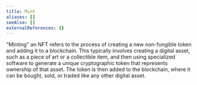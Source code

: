 ```yaml
---
title: Mint
aliases: []
seeAlso: []
externalReferences: {}
---
```


"Minting" an NFT refers to the process of creating a new non-fungible token and adding it to a blockchain. This typically involves creating a digital asset, such as a piece of art or a collectible item, and then using specialized software to generate a unique cryptographic token that represents ownership of that asset. The token is then added to the blockchain, where it can be bought, sold, or traded like any other digital asset.


